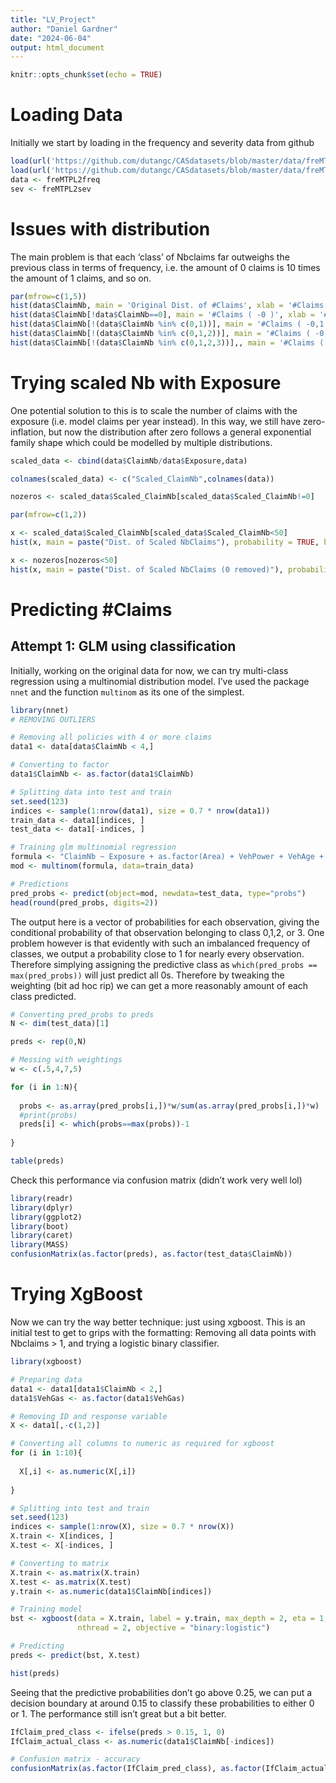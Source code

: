 ```yaml
---
title: "LV_Project"
author: "Daniel Gardner"
date: "2024-06-04"
output: html_document
---
```


```r
knitr::opts_chunk$set(echo = TRUE)
```

# Loading Data

Initially we start by loading in the frequency and severity data from github

```r
load(url('https://github.com/dutangc/CASdatasets/blob/master/data/freMTPL2freq.rda?raw=true'))
load(url('https://github.com/dutangc/CASdatasets/blob/master/data/freMTPL2sev.rda?raw=true'))
data <- freMTPL2freq
sev <- freMTPL2sev
```

# Issues with distribution

The main problem is that each 'class' of Nbclaims far outweighs the previous class in terms of frequency, i.e. the amount of 0 claims is 10 times the amount of 1 claims, and so on.

```r
par(mfrow=c(1,5))
hist(data$ClaimNb, main = 'Original Dist. of #Claims', xlab = '#Claims')
hist(data$ClaimNb[!data$ClaimNb==0], main = '#Claims ( -0 )', xlab = '#Claims')
hist(data$ClaimNb[!(data$ClaimNb %in% c(0,1))], main = '#Claims ( -0,1 )', xlab = '#Claims')
hist(data$ClaimNb[!(data$ClaimNb %in% c(0,1,2))], main = '#Claims ( -0,1,2 )', xlab = '#Claims')
hist(data$ClaimNb[!(data$ClaimNb %in% c(0,1,2,3))],, main = '#Claims ( -0,1,2,3 )', xlab = '#Claims')
```
# Trying scaled Nb with Exposure

One potential solution to this is to scale the number of claims with the exposure (i.e. model claims per year instead). In this way, we still have zero-inflation, but now the distribution after zero follows a general exponential family shape which could be modelled by multiple distributions.

```r
scaled_data <- cbind(data$ClaimNb/data$Exposure,data)

colnames(scaled_data) <- c("Scaled_ClaimNb",colnames(data))

nozeros <- scaled_data$Scaled_ClaimNb[scaled_data$Scaled_ClaimNb!=0]

par(mfrow=c(1,2))

x <- scaled_data$Scaled_ClaimNb[scaled_data$Scaled_ClaimNb<50]
hist(x, main = paste("Dist. of Scaled NbClaims"), probability = TRUE, breaks = 50,xlab='Scaled NbClaims')

x <- nozeros[nozeros<50]
hist(x, main = paste("Dist. of Scaled NbClaims (0 removed)"), probability = TRUE, breaks = 50,xlab='Scaled NbClaims')
```


# Predicting #Claims

## Attempt 1: GLM using classification

Initially, working on the original data for now, we can try multi-class regression using a multinomial distribution model. I've used the package `nnet` and the function `multinom` as its one of the simplest.

```r
library(nnet)
# REMOVING OUTLIERS

# Removing all policies with 4 or more claims
data1 <- data[data$ClaimNb < 4,]

# Converting to factor
data1$ClaimNb <- as.factor(data1$ClaimNb)

# Splitting data into test and train
set.seed(123)
indices <- sample(1:nrow(data1), size = 0.7 * nrow(data1))
train_data <- data1[indices, ]
test_data <- data1[-indices, ]

# Training glm multinomial regression
formula <- "ClaimNb ~ Exposure + as.factor(Area) + VehPower + VehAge + DrivAge + BonusMalus + as.factor(VehBrand) + as.factor(VehGas) + as.factor(Region) + Density"
mod <- multinom(formula, data=train_data)

# Predictions
pred_probs <- predict(object=mod, newdata=test_data, type="probs")
head(round(pred_probs, digits=2))
```

The output here is a vector of probabilities for each observation, giving the conditional probability of that observation belonging to class 0,1,2, or 3. One problem however is that evidently with such an imbalanced frequency of classes, we output a probability close to 1 for nearly every observation. Therefore simplying assigning the predictive class as `which(pred_probs == max(pred_probs))` will just predict all 0s. Therefore by tweaking the weighting (bit ad hoc rip) we can get a more reasonably amount of each class predicted.

```r
# Converting pred_probs to preds
N <- dim(test_data)[1]

preds <- rep(0,N)

# Messing with weightings
w <- c(.5,4,7,5)

for (i in 1:N){
  
  probs <- as.array(pred_probs[i,])*w/sum(as.array(pred_probs[i,])*w)
  #print(probs)
  preds[i] <- which(probs==max(probs))-1
  
}

table(preds)
```

Check this performance via confusion matrix (didn't work very well lol)

```r
library(readr)
library(dplyr)
library(ggplot2)
library(boot)
library(caret)
library(MASS)
confusionMatrix(as.factor(preds), as.factor(test_data$ClaimNb))
```


# Trying XgBoost

Now we can try the way better technique: just using xgboost. This is an initial test to get to grips with the formatting: Removing all data points with Nbclaims > 1, and trying a logistic binary classifier.

```r
library(xgboost)

# Preparing data
data1 <- data1[data1$ClaimNb < 2,]
data1$VehGas <- as.factor(data1$VehGas)

# Removing ID and response variable
X <- data1[,-c(1,2)]

# Converting all columns to numeric as required for xgboost
for (i in 1:10){
  
  X[,i] <- as.numeric(X[,i])
  
}

# Splitting into test and train
set.seed(123)
indices <- sample(1:nrow(X), size = 0.7 * nrow(X))
X.train <- X[indices, ]
X.test <- X[-indices, ]

# Converting to matrix
X.train <- as.matrix(X.train)
X.test <- as.matrix(X.test)
y.train <- as.numeric(data1$ClaimNb[indices])
```

```r
# Training model
bst <- xgboost(data = X.train, label = y.train, max_depth = 2, eta = 1, nrounds = 2,
               nthread = 2, objective = "binary:logistic")
```
```r
# Predicting
preds <- predict(bst, X.test)

hist(preds)
```

Seeing that the predictive probabilities don't go above 0.25, we can put a decision boundary at around 0.15 to classify these probabilities to either 0 or 1. The performance still isn't great but a bit better.

```r
IfClaim_pred_class <- ifelse(preds > 0.15, 1, 0)
IfClaim_actual_class <- as.numeric(data1$ClaimNb[-indices])

# Confusion matrix - accuracy
confusionMatrix(as.factor(IfClaim_pred_class), as.factor(IfClaim_actual_class))
```


